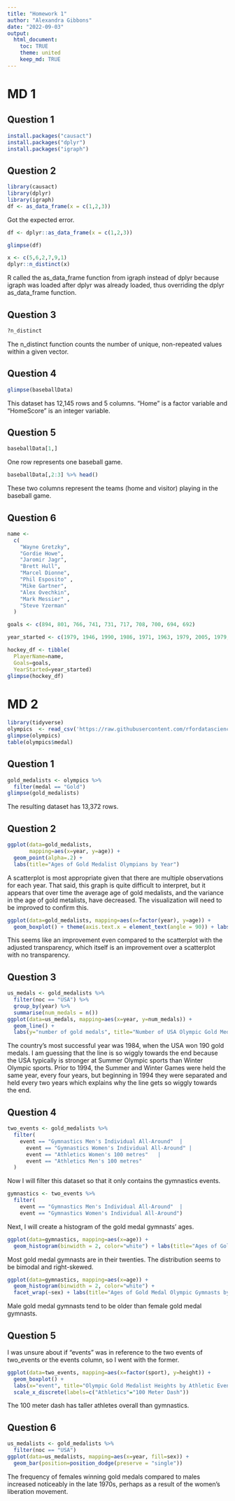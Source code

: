 ```yaml
---
title: "Homework 1"
author: "Alexandra Gibbons"
date: "2022-09-03"
output: 
  html_document:
    toc: TRUE
    theme: united
    keep_md: TRUE
---
```


# MD 1

## Question 1

```r
install.packages("causact")
install.packages("dplyr")
install.packages("igraph")
```

## Question 2

```r
library(causact)
library(dplyr)
library(igraph)
df <- as_data_frame(x = c(1,2,3))
```

Got the expected error.

```r
df <- dplyr::as_data_frame(x = c(1,2,3))
```

```r
glimpse(df)
```

```r
x <- c(5,6,2,7,9,1)
dplyr::n_distinct(x)
```

R called the as_data_frame function from igraph instead of dplyr because igraph was loaded after dplyr was already loaded, thus overriding the dplyr as_data_frame function.

## Question 3

```r
?n_distinct
```

The n_distinct function counts the number of unique, non-repeated values within a given vector.

## Question 4

```r
glimpse(baseballData)
```

This dataset has 12,145 rows and 5 columns. "Home" is a factor variable and "HomeScore" is an integer variable.

## Question 5

```r
baseballData[1,]
```

One row represents one baseball game.

```r
baseballData[,2:3] %>% head()
```

These two columns represent the teams (home and visitor) playing in the baseball game.

## Question 6

```r
name <-
  c(
    "Wayne Gretzky",
    "Gordie Howe",
    "Jaromir Jagr",
    "Brett Hull",
    "Marcel Dionne",
    "Phil Esposito" ,
    "Mike Gartner",
    "Alex Ovechkin",
    "Mark Messier" ,
    "Steve Yzerman"
  )

goals <- c(894, 801, 766, 741, 731, 717, 708, 700, 694, 692)

year_started <- c(1979, 1946, 1990, 1986, 1971, 1963, 1979, 2005, 1979, 1983)

hockey_df <- tibble(
  PlayerName=name, 
  Goals=goals, 
  YearStarted=year_started)
glimpse(hockey_df)
```

# MD 2

```r
library(tidyverse)
olympics  <- read_csv('https://raw.githubusercontent.com/rfordatascience/tidytuesday/master/data/2021/2021-07-27/olympics.csv')
glimpse(olympics)
table(olympics$medal)
```

## Question 1

```r
gold_medalists <- olympics %>% 
  filter(medal == "Gold")
glimpse(gold_medalists)
```

The resulting dataset has 13,372 rows.

## Question 2

```r
ggplot(data=gold_medalists, 
       mapping=aes(x=year, y=age)) +
  geom_point(alpha=.2) + 
  labs(title="Ages of Gold Medalist Olympians by Year")
```

A scatterplot is most appropriate given that there are multiple observations for each year. That said, this graph is quite difficult to interpret, but it appears that over time the average age of gold medalists, and the variance in the age of gold metalists, have decreased. The visualization will need to be improved to confirm this.

```r
ggplot(data=gold_medalists, mapping=aes(x=factor(year), y=age)) +
  geom_boxplot() + theme(axis.text.x = element_text(angle = 90)) + labs(x="year", title="Ages of Gold Medalist Olympians by Year")
```

This seems like an improvement even compared to the scatterplot with the adjusted transparency, which itself is an improvement over a scatterplot with no transparency. 

## Question 3

```r
us_medals <- gold_medalists %>% 
  filter(noc == "USA") %>% 
  group_by(year) %>% 
  summarise(num_medals = n())
ggplot(data=us_medals, mapping=aes(x=year, y=num_medals)) + 
  geom_line() + 
  labs(y="number of gold medals", title="Number of USA Olympic Gold Medals by Year")
```

The country's most successful year was 1984, when the USA won 190 gold medals. I am guessing that the line is so wiggly towards the end because the USA typically is stronger at Summer Olympic sports than Winter Olympic sports. Prior to 1994, the Summer and Winter Games were held the same year, every four years, but beginning in 1994 they were separated and held every two years which explains why the line gets so wiggly towards the end.

## Question 4

```r
two_events <- gold_medalists %>%
  filter(
    event == "Gymnastics Men's Individual All-Around"  |
      event == "Gymnastics Women's Individual All-Around" |
      event == "Athletics Women's 100 metres"   |
      event == "Athletics Men's 100 metres"
  ) 
```

Now I will filter this dataset so that it only contains the gymnastics events.

```r
gymnastics <- two_events %>% 
  filter(
    event == "Gymnastics Men's Individual All-Around"  |
    event == "Gymnastics Women's Individual All-Around")
```

Next, I will create a histogram of the gold medal gymnasts' ages.

```r
ggplot(data=gymnastics, mapping=aes(x=age)) +
  geom_histogram(binwidth = 2, color="white") + labs(title="Ages of Gold Medal Olympic Gymnasts, 1900-2016")
```

Most gold medal gymnasts are in their twenties. The distribution seems to be bimodal and right-skewed.


```r
ggplot(data=gymnastics, mapping=aes(x=age)) +
  geom_histogram(binwidth = 2, color="white") +
  facet_wrap(~sex) + labs(title="Ages of Gold Medal Olympic Gymnasts by Gender, 1900-2016")
```

Male gold medal gymnasts tend to be older than female gold medal gymnasts.

## Question 5

I was unsure about if "events" was in reference to the two events of two_events or the events column, so I went with the former.

```r
ggplot(data=two_events, mapping=aes(x=factor(sport), y=height)) +
  geom_boxplot() + 
  labs(x="event", title="Olympic Gold Medalist Heights by Athletic Event") + 
  scale_x_discrete(labels=c("Athletics"="100 Meter Dash"))
```

The 100 meter dash has taller athletes overall than  gymnastics.

## Question 6
```r
us_medalists <- gold_medalists %>% 
  filter(noc == "USA")
ggplot(data=us_medalists, mapping=aes(x=year, fill=sex)) +
  geom_bar(position=position_dodge(preserve = "single"))
```

The frequency of females winning gold medals compared to males increased noticeably in the late 1970s, perhaps as a result of the women's liberation movement.